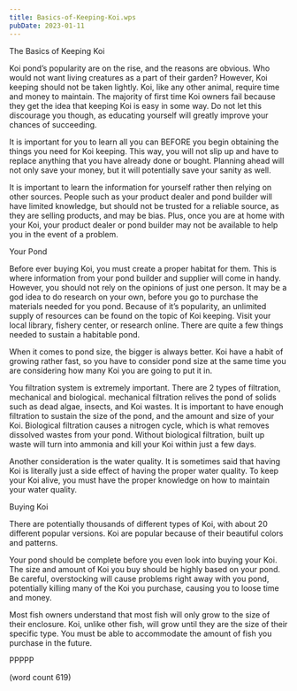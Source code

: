 ```yaml
---
title: Basics-of-Keeping-Koi.wps
pubDate: 2023-01-11
---
```


The Basics of Keeping Koi

Koi pond’s popularity are on the rise, and the reasons are obvious. Who would not want living creatures as a part of their garden? However, Koi keeping should not be taken lightly. Koi, like any other animal, require time and money to maintain. The majority of first time Koi owners fail because they get the idea that keeping Koi is easy in some way. Do not let this discourage you though, as educating yourself will greatly improve your chances of succeeding. 

It is important for you to learn all you can BEFORE you begin obtaining the things you need for Koi keeping. This way, you will not slip up and have to replace anything that you have already done or bought. Planning ahead will not only save your money, but it will potentially save your sanity as well.

It is important to learn the information for yourself rather then relying on other sources. People such as your product dealer and pond builder will have limited knowledge, but should not be trusted for a reliable source, as they are selling products, and may be bias. Plus, once you are at home with your Koi, your product dealer or pond builder may not be available to help you in the event of a problem.

Your Pond

Before ever buying Koi, you must create a proper habitat for them. This is where information from your pond builder and supplier will come in handy. However, you should not rely on the opinions of just one person. It may be a god idea to do research on your own, before you go to purchase the materials needed for you pond. Because of it’s popularity, an unlimited supply of resources can be found on the topic of Koi keeping. Visit your local library, fishery center, or research online. There are quite a few things needed to sustain a habitable pond.

When it comes to pond size, the bigger is always better. Koi have a habit of growing rather fast, so you have to consider pond size at the same time you are considering how many Koi you are going to put it in. 

You filtration system is extremely important. There are 2 types of filtration, mechanical and biological. mechanical filtration relives the pond of solids such as dead algae, insects, and Koi wastes. It is important to have enough filtration to sustain the size of the pond, and the amount and size of your Koi. Biological filtration causes a nitrogen cycle, which is what removes dissolved wastes from your pond. Without biological filtration, built up waste will turn into ammonia and kill your Koi within just a few days. 

Another consideration is the water quality. It is sometimes said that having Koi is literally just a side effect of having the proper water quality. To keep your Koi alive, you must have the proper knowledge on how to maintain your water quality. 

Buying Koi

There are potentially thousands of different types of Koi, with about 20 different popular versions. Koi are popular because of their beautiful colors and patterns. 

Your pond should be complete before you even look into buying your Koi. The size and amount of Koi you buy should be highly based on your pond. Be careful, overstocking will cause problems right away with you pond, potentially killing many of the Koi you purchase, causing you to loose time and money. 

Most fish owners understand that most fish will only grow to the size of their enclosure. Koi, unlike other fish, will grow until they are the size of their specific type. You must be able to accommodate the amount of fish you purchase in the future.
  
PPPPP

(word count 619)